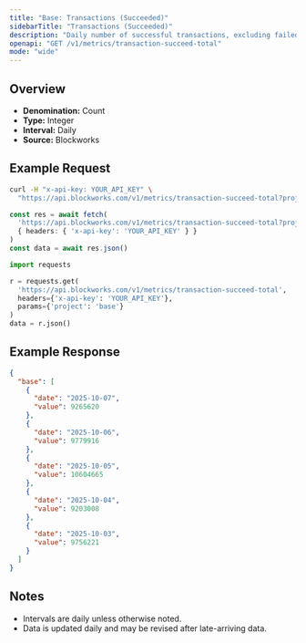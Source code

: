 ```yaml
---
title: "Base: Transactions (Succeeded)"
sidebarTitle: "Transactions (Succeeded)"
description: "Daily number of successful transactions, excluding failed transactions."
openapi: "GET /v1/metrics/transaction-succeed-total"
mode: "wide"
---
```


## Overview

- **Denomination:** Count
- **Type:** Integer
- **Interval:** Daily
- **Source:** Blockworks

## Example Request

<CodeGroup>

```bash cURL
curl -H "x-api-key: YOUR_API_KEY" \
  "https://api.blockworks.com/v1/metrics/transaction-succeed-total?project=base"
```

```typescript TypeScript
const res = await fetch(
  'https://api.blockworks.com/v1/metrics/transaction-succeed-total?project=base',
  { headers: { 'x-api-key': 'YOUR_API_KEY' } }
)
const data = await res.json()
```

```python Python
import requests

r = requests.get(
  'https://api.blockworks.com/v1/metrics/transaction-succeed-total',
  headers={'x-api-key': 'YOUR_API_KEY'},
  params={'project': 'base'}
)
data = r.json()
```

</CodeGroup>

## Example Response

```json
{
  "base": [
    {
      "date": "2025-10-07",
      "value": 9265620
    },
    {
      "date": "2025-10-06",
      "value": 9779916
    },
    {
      "date": "2025-10-05",
      "value": 10604665
    },
    {
      "date": "2025-10-04",
      "value": 9203008
    },
    {
      "date": "2025-10-03",
      "value": 9756221
    }
  ]
}
```

## Notes
- Intervals are daily unless otherwise noted.
- Data is updated daily and may be revised after late-arriving data.